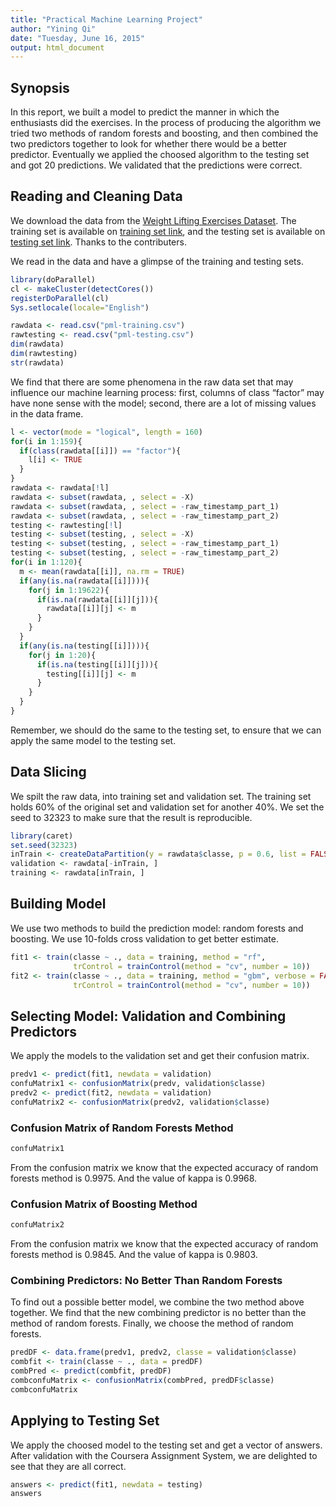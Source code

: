 ```yaml
---
title: "Practical Machine Learning Project"
author: "Yining Qi"
date: "Tuesday, June 16, 2015"
output: html_document
---
```


## Synopsis

In this report, we built a model to predict the manner in which the enthusiasts did the exercises. In the process of producing the algorithm we tried two methods of random forests and boosting, and then combined the two predictors together to look for whether there would be a better predictor. Eventually we applied the choosed algorithm to the testing set and got 20 predictions. We validated that the predictions were correct.

## Reading and Cleaning Data

We download the data from the [Weight Lifting Exercises Dataset](http://http://groupware.les.inf.puc-rio.br/har/). The training set is available on [training set link](https://d396qusza40orc.cloudfront.net/predmachlearn/pml-training.csv), and the testing set is available on [testing set link](https://d396qusza40orc.cloudfront.net/predmachlearn/pml-testing.csv). Thanks to the contributers. 

We read in the data and have a glimpse of the training and testing sets.
```r
library(doParallel)
cl <- makeCluster(detectCores())
registerDoParallel(cl)
Sys.setlocale(locale="English")
```
```r
rawdata <- read.csv("pml-training.csv")
rawtesting <- read.csv("pml-testing.csv")
dim(rawdata)
dim(rawtesting)
str(rawdata)
```
We find that there are some phenomena in the raw data set that may influence our machine learning process: first, columns of class "factor" may have none sense with the model; second, there are a lot of missing values in the data frame.
```r
l <- vector(mode = "logical", length = 160)
for(i in 1:159){
  if(class(rawdata[[i]]) == "factor"){
    l[i] <- TRUE
  }
}
rawdata <- rawdata[!l]
rawdata <- subset(rawdata, , select = -X)
rawdata <- subset(rawdata, , select = -raw_timestamp_part_1)
rawdata <- subset(rawdata, , select = -raw_timestamp_part_2)
testing <- rawtesting[!l]
testing <- subset(testing, , select = -X)
testing <- subset(testing, , select = -raw_timestamp_part_1)
testing <- subset(testing, , select = -raw_timestamp_part_2)
for(i in 1:120){
  m <- mean(rawdata[[i]], na.rm = TRUE)
  if(any(is.na(rawdata[[i]]))){
    for(j in 1:19622){
      if(is.na(rawdata[[i]][j])){
        rawdata[[i]][j] <- m
      }
    }
  }
  if(any(is.na(testing[[i]]))){
    for(j in 1:20){
      if(is.na(testing[[i]][j])){
        testing[[i]][j] <- m
      }
    }
  }
}
```
Remember, we should do the same to the testing set, to ensure that we can apply the same model to the testing set.

## Data Slicing

We spilt the raw data, into training set and validation set. The training set holds 60% of the original set and validation set for another 40%. We set the seed to 32323 to make sure that the result is reproducible.
```r
library(caret)
set.seed(32323)
inTrain <- createDataPartition(y = rawdata$classe, p = 0.6, list = FALSE)
validation <- rawdata[-inTrain, ]
training <- rawdata[inTrain, ]
```

## Building Model

We use two methods to build the prediction model: random forests and boosting. We use 10-folds cross validation to get better estimate.
```r
fit1 <- train(classe ~ ., data = training, method = "rf", 
              trControl = trainControl(method = "cv", number = 10))
fit2 <- train(classe ~ ., data = training, method = "gbm", verbose = FALSE, 
              trControl = trainControl(method = "cv", number = 10))
```

## Selecting Model: Validation and Combining Predictors

We apply the models to the validation set and get their confusion matrix.
```r
predv1 <- predict(fit1, newdata = validation)
confuMatrix1 <- confusionMatrix(predv, validation$classe)
predv2 <- predict(fit2, newdata = validation)
confuMatrix2 <- confusionMatrix(predv2, validation$classe)
```

### Confusion Matrix of Random Forests Method
```r
confuMatrix1
```
From the confusion matrix we know that the expected accuracy of random forests method is 0.9975. And the value of kappa is 0.9968.

### Confusion Matrix of Boosting Method
```r
confuMatrix2
```
From the confusion matrix we know that the expected accuracy of random forests method is 0.9845. And the value of kappa is 0.9803.

### Combining Predictors: No Better Than Random Forests
To find out a possible better model, we combine the two method above together. We find that the new combining predictor is no better than the method of random forests. Finally, we choose the method of random forests.
```r
predDF <- data.frame(predv1, predv2, classe = validation$classe)
combfit <- train(classe ~ ., data = predDF)
combPred <- predict(combfit, predDF)
combconfuMatrix <- confusionMatrix(combPred, predDF$classe)
combconfuMatrix
```

## Applying to Testing Set
We apply the choosed model to the testing set and get a vector of answers. After validation with the Coursera Assignment System, we are delighted to see that they are all correct.
```r
answers <- predict(fit1, newdata = testing)
answers
```